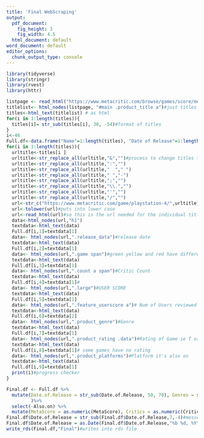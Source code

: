```yaml
---
title: 'Final WebScraping'
output:
  pdf_document:
    fig_height: 3
    fig_width: 4.5
  html_document: default
word_document: default
editor_options: 
  chunk_output_type: console
---
```

  

```r
library(tidyverse)
library(stringr)
library(rvest)
library(httr)
```
```r
listpage <- read_html("https://www.metacritic.com/browse/games/score/metascore/90day/ps4/filtered") #Titles URL
titlelist<- html_nodes(listpage, "#main .product_title a")#just titles 
titles<-html_text(titlelist) # as html
for(i in 1:length(titles)){
  titles[i]= str_sub(titles[i], 30, -54)#format of titles
}
i<-46
Full.df<-data.frame("Name"=1:length(titles), "Date of Release"=1:length(titles), "MetaScore"=1:length(titles), "Critics"=1:length(titles),"User Score"=1:length(titles) ,"Number of Reviews"=1:length(titles), "Genres"=1:length(titles),"Rating"=1:length(titles),"Also on"=length(titles))
for(i in 1:length(titles)){
  urltitle<-titles[i ]
  urltitle<-str_replace_all(urltitle,"&","")#process to change titles to url form
  urltitle<-str_replace_all(urltitle,":","")
  urltitle<-str_replace_all(urltitle,"  "," ")
  urltitle<-str_replace_all(urltitle," ","-")
  urltitle<-str_replace_all(urltitle,";","")
  urltitle<-str_replace_all(urltitle,"\\.","")
  urltitle<-str_replace_all(urltitle,"'","")
  urltitle<-str_replace_all(urltitle,"/","")
  url<-str_c("https://www.metacritic.com/game/playstation-4/",urltitle)#combines strings
  url<-tolower(url)#puts into lower case
  url<-read_html(url)#so this is the url needed for the individual titles
  data<-html_nodes(url,"h1")
  textdata<-html_text(data)
  Full.df[i,1]=textdata[1]
  data<- html_nodes(url,".release_data")#release date
  textdata<-html_text(data)
  Full.df[i,2]=textdata[1]
  data<- html_nodes(url,".game span")#green yellow and red have different .positivespan changing to .game span gets everything METASCORE
  textdata<-html_text(data)
  Full.df[i,3]=textdata[1]
  data<- html_nodes(url,".count a span")#Critic Count
  textdata<-html_text(data)
  Full.df[i,4]=textdata[1]#
  data<- html_nodes(url,".large")#USER SCORE
  textdata<-html_text(data)
  Full.df[i,5]=textdata[1]
  data<- html_nodes(url,".feature_userscore a")# Num of Users reviewed
  textdata<-html_text(data)
  Full.df[i,6]=textdata[2]
  data<- html_nodes(url,".product_genre")#Genre
  textdata<-html_text(data)
  Full.df[i,7]=textdata[1]
  data<- html_nodes(url,".product_rating .data")#Rating of Game ie T or M
  textdata<-html_text(data)
  Full.df[i,8]=textdata[1]# some games have no rating
  data<- html_nodes(url,".product_platforms")#Platform it's also on
  textdata<-html_text(data)
  Full.df[i,9]=textdata[1]
  print(i)#progress checker
}
```

```r
Final.df <- Full.df %>%
  mutate(Date.of.Release = str_sub(Date.of.Release, 50, 70), Genres = str_sub(Genres, 50, -1), Number.of.Reviews = str_sub(Number.of.Reviews, 1, -9), CrossPlatform = ifelse(is.na(Also.on)== FALSE, "Y", "N")#cleans up everything 
         )%>%
  select(-Also.on) %>%
  mutate(MetaScore = as.numeric(MetaScore), Critics = as.numeric(Critics), User.Score = as.numeric(User.Score), Number.of.Reviews = as.numeric(Number.of.Reviews))
Final.df$Date.of.Release = str_sub(Final.df$Date.of.Release,7,-4)#messed up on date post fix
Final.df$Date.of.Release = as.Date(Final.df$Date.of.Release,"%b %d, %Y")#into date format
write_rds(Final.df,"Final")#writes into rds file
```

